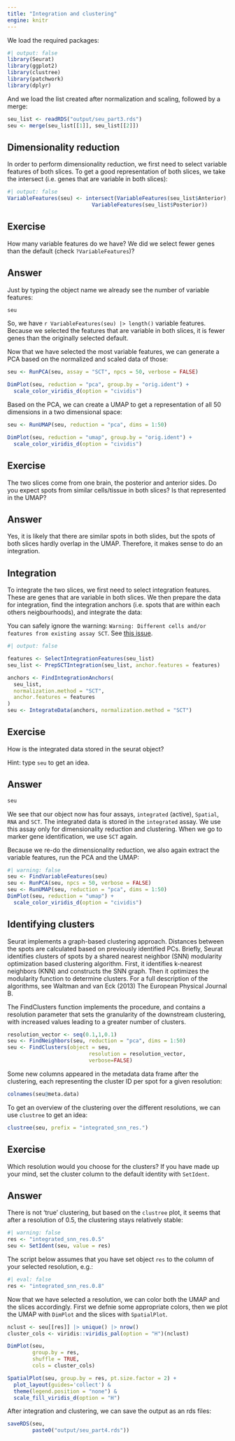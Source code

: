 ```yaml
---
title: "Integration and clustering"
engine: knitr
---
```


We load the required packages:

```r
#| output: false
library(Seurat)
library(ggplot2)
library(clustree)
library(patchwork)
library(dplyr)
```

And we load the list created after normalization and scaling, followed by a merge:

```r
seu_list <- readRDS("output/seu_part3.rds")
seu <- merge(seu_list[[1]], seu_list[[2]])
```

## Dimensionality reduction

In order to perform dimensionality reduction, we first need to select variable features of both slices. To get a good representation of both slices, we take the intersect (i.e. genes that are variable in both slices):

```r
#| output: false
VariableFeatures(seu) <- intersect(VariableFeatures(seu_list$Anterior),
                           VariableFeatures(seu_list$Posterior))
```

::: {.callout-important}
## Exercise

How many variable features do we have? We did we select fewer genes than the default (check `?VariableFeatures`)?

::: 

::: {.callout-tip collapse="true"}
## Answer

Just by typing the object name we already see the number of variable features: 

```r
seu
```

So, we have `r VariableFeatures(seu) |> length()` variable features. Because we selected the features that are variable in both slices, it is fewer genes than the originally selected default. 

:::

Now that we have selected the most variable features, we can generate a PCA based on the normalized and scaled data of those:

```r
seu <- RunPCA(seu, assay = "SCT", npcs = 50, verbose = FALSE)

DimPlot(seu, reduction = "pca", group.by = "orig.ident") + 
  scale_color_viridis_d(option = "cividis")
```

Based on the PCA, we can create a UMAP to get a representation of all 50 dimensions in a two dimensional space:

```r
seu <- RunUMAP(seu, reduction = "pca", dims = 1:50)

DimPlot(seu, reduction = "umap", group.by = "orig.ident") + 
  scale_color_viridis_d(option = "cividis")
```

::: {.callout-important}
## Exercise

The two slices come from one brain, the posterior and anterior sides. Do you expect spots from similar cells/tissue in both slices? Is that represented in the UMAP? 

::: 

::: {.callout-tip collapse="true"}
## Answer

Yes, it is likely that there are similar spots in both slides, but the spots of both slices hardly overlap in the UMAP. Therefore, it makes sense to do an integration. 

:::

## Integration

To integrate the two slices, we first need to select integration features. These are genes that are variable in both slices. We then prepare the data for integration, find the integration anchors (i.e. spots that are within each others neigbourhoods), and integrate the data:

::: {.callout-note}
You can safely ignore the warning: `Warning: Different cells and/or features from existing assay SCT`. See [this issue](https://github.com/satijalab/seurat/issues/7145). 
:::

```r
#| output: false

features <- SelectIntegrationFeatures(seu_list)
seu_list <- PrepSCTIntegration(seu_list, anchor.features = features)

anchors <- FindIntegrationAnchors(
  seu_list,
  normalization.method = "SCT",
  anchor.features = features
)
seu <- IntegrateData(anchors, normalization.method = "SCT")
```

::: {.callout-important}
## Exercise

How is the integrated data stored in the seurat object? 

Hint: type `seu` to get an idea. 

::: 

::: {.callout-tip collapse="true"}
## Answer

```r
seu
```

We see that our object now has four assays, `integrated` (active), `Spatial`, `RNA` and `SCT`. The integrated data is stored in the `integrated` assay. We use this assay only for dimensionality reduction and clustering. When we go to marker gene identification, we use `SCT` again. 

:::

Because we re-do the dimensionality reduction, we also again extract the variable features, run the PCA and the UMAP:

```r
#| warning: false
seu <- FindVariableFeatures(seu)
seu <- RunPCA(seu, npcs = 50, verbose = FALSE)
seu <- RunUMAP(seu, reduction = "pca", dims = 1:50)
DimPlot(seu, reduction = "umap") + 
  scale_color_viridis_d(option = "cividis")
```

## Identifying clusters

Seurat implements a graph-based clustering approach. Distances between the spots are calculated based on previously identified PCs. Briefly, Seurat identifies clusters of spots by a shared nearest neighbor (SNN) modularity optimization based clustering algorithm. First, it identifies k-nearest neighbors (KNN) and constructs the SNN graph. Then it optimizes the modularity function to determine clusters. For a full description of the algorithms, see Waltman and van Eck (2013) The European Physical Journal B.

The FindClusters function implements the procedure, and contains a resolution parameter that sets the granularity of the downstream clustering, with increased values leading to a greater number of clusters.

```r
resolution_vector <- seq(0.1,1,0.1)
seu <- FindNeighbors(seu, reduction = "pca", dims = 1:50)
seu <- FindClusters(object = seu,
                          resolution = resolution_vector,
                          verbose=FALSE)
```

Some new columns appeared in the metadata data frame after the clustering, each representing the cluster ID per spot for a given resolution:

```r
colnames(seu@meta.data)
```

To get an overview of the clustering over the different resolutions, we can use `clustree` to get an idea: 

```r
clustree(seu, prefix = "integrated_snn_res.")
```

::: {.callout-important}
## Exercise

Which resolution would you choose for the clusters? If you have made up your mind, set the cluster column to the default identity with `SetIdent`. 

::: 

::: {.callout-tip collapse="true"}
## Answer

There is not 'true' clustering, but based on the `clustree` plot, it seems that after a resolution of 0.5, the clustering stays relatively stable:

```r
#| warning: false
res <- "integrated_snn_res.0.5"
seu <- SetIdent(seu, value = res)
```

:::

::: {.callout-warning}
The script below assumes that you have set object `res` to the column of your selected resolution, e.g.:

```r
#| eval: false
res <- "integrated_snn_res.0.8"
```
::: 

Now that we have selected a resolution, we can color both the UMAP and the slices accordingly. First we defnie some appropriate colors, then we plot the UMAP with `DimPlot` and the slices with `SpatialPlot`. 

```r
nclust <- seu[[res]] |> unique() |> nrow()
cluster_cols <- viridis::viridis_pal(option = "H")(nclust)

DimPlot(seu,
        group.by = res,
        shuffle = TRUE,
        cols = cluster_cols)

SpatialPlot(seu, group.by = res, pt.size.factor = 2) + 
  plot_layout(guides='collect') &
  theme(legend.position = "none") &
  scale_fill_viridis_d(option = "H")
```

After integration and clustering, we can save the output as an rds files:

```r
saveRDS(seu,
        paste0("output/seu_part4.rds"))
```
